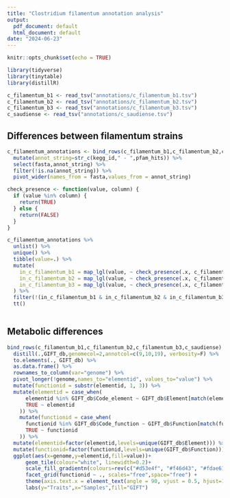 ```yaml
---
title: "Clostridium filamentum annotation analysis"
output:
  pdf_document: default
  html_document: default
date: "2024-06-23"
---
```


```r
knitr::opts_chunk$set(echo = TRUE)
```

```r
library(tidyverse)
library(tinytable)
library(distillR)
```

```r
c_filamentum_b1 <- read_tsv("annotations/c_filamentum_b1.tsv")
c_filamentum_b2 <- read_tsv("annotations/c_filamentum_b2.tsv")
c_filamentum_b3 <- read_tsv("annotations/c_filamentum_b3.tsv")
c_saudiense <- read_tsv("annotations/c_saudiense.tsv")
```

## Differences between filamentum strains

```r
c_filamentum_annotations <- bind_rows(c_filamentum_b1,c_filamentum_b2,c_filamentum_b3) %>% 
  mutate(annot_string=str_c(kegg_id," - ",pfam_hits)) %>% 
  select(fasta,annot_string) %>%
  filter(!is.na(annot_string)) %>%
  pivot_wider(names_from = fasta,values_from = annot_string)

check_presence <- function(value, column) {
  if (value %in% column) {
    return(TRUE)
  } else {
    return(FALSE)
  }
}

c_filamentum_annotations %>% 
  unlist() %>% 
  unique() %>% 
  tibble(value=.) %>%
  mutate(
    in_c_filamentum_b1 = map_lgl(value, ~ check_presence(.x, c_filamentum_annotations$c_filamentum_b1[[1]])),
    in_c_filamentum_b2 = map_lgl(value, ~ check_presence(.x, c_filamentum_annotations$c_filamentum_b2[[1]])),
    in_c_filamentum_b3 = map_lgl(value, ~ check_presence(.x, c_filamentum_annotations$c_filamentum_b3[[1]]))
  ) %>%
  filter(!(in_c_filamentum_b1 & in_c_filamentum_b2 & in_c_filamentum_b3)) %>%
  tt()
  
```

## Metabolic differences

```r
bind_rows(c_filamentum_b1,c_filamentum_b2,c_filamentum_b3,c_saudiense) %>% 
  distill(.,GIFT_db,genomecol=2,annotcol=c(9,10,19), verbosity=F) %>% 
  to.elements(., GIFT_db) %>%
  as.data.frame() %>%
  rownames_to_column(var="genome") %>% 
  pivot_longer(!genome,names_to="elementid", values_to="value") %>%
  mutate(functionid = substr(elementid, 1, 3)) %>%
  mutate(elementid = case_when(
      elementid %in% GIFT_db$Code_element ~ GIFT_db$Element[match(elementid, GIFT_db$Code_element)],
      TRUE ~ elementid
    )) %>%
    mutate(functionid = case_when(
      functionid %in% GIFT_db$Code_function ~ GIFT_db$Function[match(functionid, GIFT_db$Code_function)],
      TRUE ~ functionid
    )) %>%
  mutate(elementid=factor(elementid,levels=unique(GIFT_db$Element))) %>%
  mutate(functionid=factor(functionid,levels=unique(GIFT_db$Function))) %>%
  ggplot(aes(x=genome,y=elementid,fill=value))+
      geom_tile(colour="white", linewidth=0.2)+
      scale_fill_gradientn(colours=rev(c("#d53e4f", "#f46d43", "#fdae61", "#fee08b", "#e6f598", "#abdda4", "#ddf1da")))+
      facet_grid(functionid ~ ., scales="free",space="free") +
      theme(axis.text.x = element_text(angle = 90, vjust = 0.5, hjust=1),strip.text.y = element_text(angle = 0)) + 
      labs(y="Traits",x="Samples",fill="GIFT")
  
```
